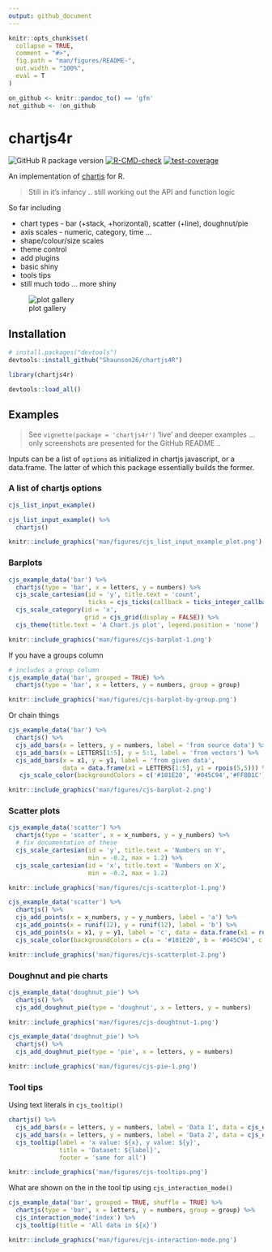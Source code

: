 ```yaml
---
output: github_document
---
```


<!-- README.md is generated from README.Rmd. Please edit that file -->

```r
knitr::opts_chunk$set(
  collapse = TRUE,
  comment = "#>",
  fig.path = "man/figures/README-",
  out.width = "100%",
  eval = T
)

on_github <- knitr::pandoc_to() == 'gfm'
not_github <- !on_github
```

# chartjs4r

<!-- badges: start -->
![GitHub R package version](https://img.shields.io/github/r-package/v/shaunson26/chartjs4R)
[![R-CMD-check](https://github.com/Shaunson26/chartjs4R/actions/workflows/check-standard.yaml/badge.svg)](https://github.com/Shaunson26/chartjs4R/actions/workflows/check-standard.yaml)
[![test-coverage](https://github.com/Shaunson26/chartjs4R/actions/workflows/test-coverage.yaml/badge.svg)](https://github.com/Shaunson26/chartjs4R/actions/workflows/test-coverage.yaml)
<!-- badges: end -->

An implementation of [chartjs](https://www.chartjs.org/) for R.  

> Still in it's infancy .. still working out the API and function logic

So far including

 - chart types - bar (+stack, +horizontal), scatter (+line), doughnut/pie
 - axis scales - numeric, category, time ...
 - shape/colour/size scales
 - theme control
 - add plugins
 - basic shiny
 - tools tips 
 - still much todo ... more shiny

![plot gallery](man/figures/cjs-plot-gallery.png)

## Installation

``` r
# install.packages("devtools")
devtools::install_github("Shaunson26/chartjs4R")
```

``` r
library(chartjs4r)
```

```r
devtools::load_all()
```

## Examples

> See `vignette(package = 'chartjs4r')` 'live' and deeper examples ... only screenshots are presented for the GitHub README ..

Inputs can be a list of `options` as initialized in chartjs javascript, or a
data.frame. The latter of which this package essentially builds the former.

### A list of chartjs options

```r
cjs_list_input_example()
```

<!--700x400 save-->
```r
cjs_list_input_example() %>% 
  chartjs()
```

```r
knitr::include_graphics('man/figures/cjs_list_input_example_plot.png')
```

### Barplots

```r
cjs_example_data('bar') %>%
  chartjs(type = 'bar', x = letters, y = numbers) %>% 
  cjs_scale_cartesian(id = 'y', title.text = 'count',
                      ticks = cjs_ticks(callback = ticks_integer_callback(step = 1))) %>% 
  cjs_scale_category(id = 'x',
                     grid = cjs_grid(display = FALSE)) %>% 
  cjs_theme(title.text = 'A Chart.js plot', legend.position = 'none')
```

```r
knitr::include_graphics('man/figures/cjs-barplot-1.png')
```

If you have a groups column

```r
# includes a group column
cjs_example_data('bar', grouped = TRUE) %>%
  chartjs(type = 'bar', x = letters, y = numbers, group = group)
```

```r
knitr::include_graphics('man/figures/cjs-barplot-by-group.png')
```

Or chain things

```r
cjs_example_data('bar') %>%
  chartjs() %>% 
  cjs_add_bars(x = letters, y = numbers, label = 'from source data') %>% 
  cjs_add_bars(x = LETTERS[1:5], y = 5:1, label = 'from vectors') %>% 
  cjs_add_bars(x = x1, y = y1, label = 'from given data', 
               data = data.frame(x1 = LETTERS[1:5], y1 = rpois(5,5))) %>% 
   cjs_scale_color(backgroundColors = c('#181E20', '#045C94','#FFBB1C'))
```

```r
knitr::include_graphics('man/figures/cjs-barplot-2.png')
```

### Scatter plots

```r
cjs_example_data('scatter') %>%
  chartjs(type = 'scatter', x = x_numbers, y = y_numbers) %>% 
  # fix documentation of these
  cjs_scale_cartesian(id = 'y', title.text = 'Numbers on Y',
                      min = -0.2, max = 1.2) %>% 
  cjs_scale_cartesian(id = 'x', title.text = 'Numbers on X',
                      min = -0.2, max = 1.2)
```

```r
knitr::include_graphics('man/figures/cjs-scatterplot-1.png')
```

```r
cjs_example_data('scatter') %>%
  chartjs() %>% 
  cjs_add_points(x = x_numbers, y = y_numbers, label = 'a') %>% 
  cjs_add_points(x = runif(12), y = runif(12), label = 'b') %>% 
  cjs_add_points(x = x1, y = y1, label = 'c', data = data.frame(x1 = runif(12), y1 = runif(12))) %>% 
  cjs_scale_color(backgroundColors = c(a = '#181E20', b = '#045C94', c = '#FFBB1C'), match_background_and_border = T)
```

```r
knitr::include_graphics('man/figures/cjs-scatterplot-2.png')
```

### Doughnut and pie charts

```r
cjs_example_data('doughnut_pie') %>%
  chartjs() %>% 
  cjs_add_doughnut_pie(type = 'doughnut', x = letters, y = numbers)
```

```r
knitr::include_graphics('man/figures/cjs-doughtnut-1.png')
```

```r
cjs_example_data('doughnut_pie') %>%
  chartjs() %>% 
  cjs_add_doughnut_pie(type = 'pie', x = letters, y = numbers)
```

```r
knitr::include_graphics('man/figures/cjs-pie-1.png')
```

### Tool tips

Using text literals in `cjs_tooltip()`

```r
chartjs() %>%
  cjs_add_bars(x = letters, y = numbers, label = 'Data 1', data = cjs_example_data('bar')) %>% 
  cjs_add_bars(x = letters, y = numbers, label = 'Data 2', data = cjs_example_data('bar')) %>% 
  cjs_tooltip(label = 'x value: ${x}, y value: ${y}', 
              title = 'Dataset: ${label}', 
              footer = 'same for all')
```

```r
knitr::include_graphics('man/figures/cjs-tooltips.png')
```

What are shown on the in the tool tip using `cjs_interaction_mode()`

```r
cjs_example_data('bar', grouped = TRUE, shuffle = TRUE) %>% 
  chartjs(type = 'bar', x = letters, y = numbers, group = group) %>% 
  cjs_interaction_mode('index') %>% 
  cjs_tooltip(title = 'All data in ${x}')
```

```r
knitr::include_graphics('man/figures/cjs-interaction-mode.png')
```


